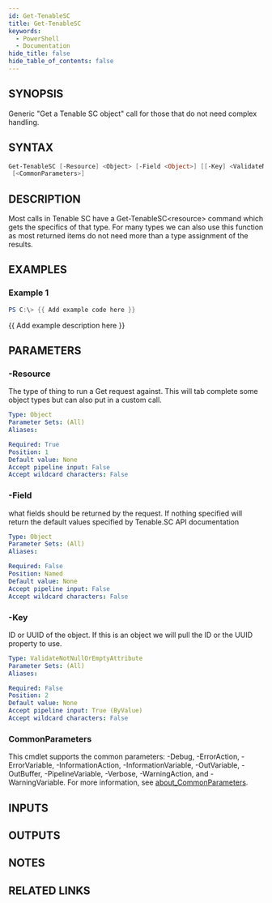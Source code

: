 ```yaml
---
id: Get-TenableSC
title: Get-TenableSC
keywords:
  - PowerShell
  - Documentation
hide_title: false
hide_table_of_contents: false
---
```


## SYNOPSIS

Generic "Get a Tenable SC object" call for those that do not need complex handling.

## SYNTAX

```powershell
Get-TenableSC [-Resource] <Object> [-Field <Object>] [[-Key] <ValidateNotNullOrEmptyAttribute>]
 [<CommonParameters>]
```

## DESCRIPTION

Most calls in Tenable SC have a Get-TenableSC\<resource\> command which gets the specifics of that type.
For many types we can also use this function as most returned items do not need more than a type assignment of the results.

## EXAMPLES

### Example 1

```powershell
PS C:\> {{ Add example code here }}
```

{{ Add example description here }}

## PARAMETERS

### -Resource

The type of thing to run a Get request against.
This will tab complete some object types but can also put in a custom call.

```yaml
Type: Object
Parameter Sets: (All)
Aliases:

Required: True
Position: 1
Default value: None
Accept pipeline input: False
Accept wildcard characters: False
```

### -Field

what fields should be returned by the request.
If nothing specified will return the default values specified by Tenable.SC API documentation

```yaml
Type: Object
Parameter Sets: (All)
Aliases:

Required: False
Position: Named
Default value: None
Accept pipeline input: False
Accept wildcard characters: False
```

### -Key

ID or UUID of the object.
If this is an object we will pull the ID or the UUID property to use.

```yaml
Type: ValidateNotNullOrEmptyAttribute
Parameter Sets: (All)
Aliases:

Required: False
Position: 2
Default value: None
Accept pipeline input: True (ByValue)
Accept wildcard characters: False
```

### CommonParameters

This cmdlet supports the common parameters: -Debug, -ErrorAction, -ErrorVariable, -InformationAction, -InformationVariable, -OutVariable, -OutBuffer, -PipelineVariable, -Verbose, -WarningAction, and -WarningVariable. For more information, see [about_CommonParameters](http://go.microsoft.com/fwlink/?LinkID=113216).

## INPUTS

## OUTPUTS

## NOTES

## RELATED LINKS
